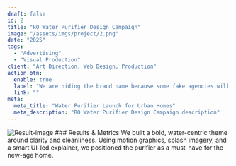 ---
draft: false
id: 2
title: "RO Water Purifier Design Campaign"
image: "/assets/imgs/project/2.png"
date: "2025"
tags:
  - "Advertising"
  - "Visual Production"
client: "Art Direction, Web Design, Production"
action_btn:
  enable: true
  label: "We are hiding the brand name because some fake agencies will approach our client and disturb their peace."
  link: ""
meta:
  meta_title: "Water Purifier Launch for Urban Homes"
  meta_description: "RO Water Purifier Design Campaign description"
---

<Statement title="Problem Statement" description="Consumers see water purifiers as boring appliances. We needed to shift that perception — presenting this RO system as an essential lifestyle product that blends modern tech with health-first aesthetics."/>
<img className="w-full" alt="Result-image" src="/assets/imgs/works/2.png" /> 
### Results & Metrics
We built a bold, water-centric theme around clarity and cleanliness. Using motion graphics, splash imagery, and a smart UI-led explainer, we positioned the purifier as a must-have for the new-age home.


<div className="font-primary mt-[33px]  grid grid-cols-1 md:grid-cols-4">
<ResultBox value="30% lower" title="CPC with lifestyle visuals vs. plain product shots"/>
<ResultBox value="3.2x ROAS" title="in campaign’s first 2 weeks"/>
<ResultBox value="60%" title=" increase in on-page engagement"/>
<ResultBox value="110%" title="increase in direct searches for branded keywords"/>
</div>


